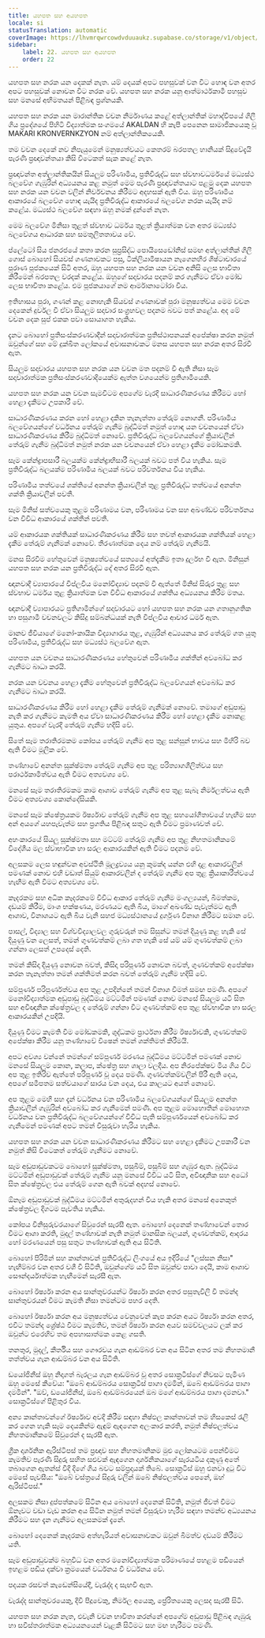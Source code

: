 ```yaml
---
title: යහපත සහ අයහපත
locale: si
statusTranslation: automatic
coverImage: https://lhvmrqwrcowdvduuaukz.supabase.co/storage/v1/object/public/strapi-uploads/small_cover-educacion-fundamental.webp-2d51a7828a2b1309555be27f7e2a61a0.webp
sidebar:
    label: 22. යහපත සහ අයහපත
    order: 22
---
```

යහපත සහ නරක යන දෙකක් නැත. යම් දෙයක් අපට පහසුවක් වන විට හොඳ වන අතර අපට පහසුවක් නොවන විට නරක වේ. යහපත සහ නරක යනු ආත්මාර්ථකාමී පහසුව සහ මනසේ අභිමතයන් පිළිබඳ ප්‍රශ්නයකි.

යහපත සහ නරක යන මාරාන්තික වචන නිර්මාණය කළේ අත්ලාන්තික් මහාද්වීපයේ ගිලී ගිය ප්‍රදේශයේ පිහිටි විද්‍යාත්මක සංගමයේ AKALDAN හි කැපී පෙනෙන සාමාජිකයෙකු වූ MAKARI KRONVERNKZYON නම් අත්ලාන්තිකයෙකි.

තම වචන දෙකේ නව නිපැයුමෙන් මනුෂ්‍යත්වයට කෙතරම් බරපතල හානියක් සිදුවේදැයි පැරණි ප්‍රඥාවන්තයා කිසි විටෙකත් සැක කළේ නැත.

ප්‍රඥාවන්ත අත්ලාන්තිකයින් සියලුම පරිණාමීය, ප්‍රතිවිරුද්ධ සහ ස්වභාවධර්මයේ මධ්‍යස්ථ බලවේග ගැඹුරින් අධ්‍යයනය කළ නමුත් මෙම පැරණි ප්‍රඥාවන්තයාට පළමු දෙක යහපත සහ නරක යන වචන වලින් නිර්වචනය කිරීමට අදහසක් ඇති විය. ඔහු පරිණාමීය ආකාරයේ බලවේග හොඳ යැයිද ප්‍රතිවිරුද්ධ ආකාරයේ බලවේග නරක යැයිද නම් කළේය. මධ්‍යස්ථ බලවේග සඳහා ඔහු නමක් දුන්නේ නැත.

මෙම බලවේග මිනිසා තුළත් ස්වභාව ධර්මය තුළත් ක්‍රියාත්මක වන අතර මධ්‍යස්ථ බලවේගය ආධාරක සහ සමතුලිතතාවය වේ.

ප්ලේටෝ සිය ජනරජයේ කතා කරන සුප්‍රසිද්ධ පොයිසෙඩෝනිස් සමඟ අත්ලාන්තික් ගිලී ගොස් බොහෝ සියවස් ගණනාවකට පසු, ටික්ලියාමිෂායන නැගෙනහිර ශිෂ්ටාචාරයේ පුරාණ පූජකයෙක් සිටි අතර, ඔහු යහපත සහ නරක යන වචන අනිසි ලෙස භාවිතා කිරීමෙන් බරපතල වරදක් කළේය. ඔහුගේ සදාචාරය පදනම් කර ගැනීමට ඒවා මෝඩ ලෙස භාවිතා කළේය. එම පූජකයාගේ නම ආර්මානාටෝරා විය.

ඉතිහාසය පුරා, ගණන් කළ නොහැකි සියවස් ගණනාවක් පුරා මනුෂ්‍යත්වය මෙම වචන දෙකෙන් දුර්වල වී ඒවා සියලුම සදාචාර සංග්‍රහවල පදනම බවට පත් කළේය. අද මේ වචන දෙක සුප් එකක පවා සොයාගත හැකිය.

දැනට බොහෝ ප්‍රතිසංස්කරණවාදීන් සදාචාරාත්මක ප්‍රතිස්ථාපනයක් අපේක්ෂා කරන නමුත් ඔවුන්ගේ සහ මේ දුක්ඛිත ලෝකයේ අවාසනාවකට මනස යහපත සහ නරක අතර සිරවී ඇත.

සියලුම සදාචාරය යහපත සහ නරක යන වචන මත පදනම් වී ඇති නිසා සෑම සදාචාරාත්මක ප්‍රතිසංස්කරණවාදියෙක්ම ඇත්ත වශයෙන්ම ප්‍රතිගාමීයෙකි.

යහපත සහ නරක යන වචන සැමවිටම අපගේම වැරදි සාධාරණීකරණය කිරීමට හෝ හෙළා දැකීමට උපකාරී වේ.

සාධාරණීකරණය කරන හෝ හෙළා දකින තැනැත්තා තේරුම් නොගනී. පරිණාමීය බලවේගයන්ගේ වර්ධනය තේරුම් ගැනීම බුද්ධිමත් නමුත් හොඳ යන වචනයෙන් ඒවා සාධාරණීකරණය කිරීම බුද්ධිමත් නොවේ. ප්‍රතිවිරුද්ධ බලවේගයන්ගේ ක්‍රියාවලීන් තේරුම් ගැනීම බුද්ධිමත් නමුත් නරක යන වචනයෙන් ඒවා හෙළා දැකීම මෝඩකමකි.

සෑම කේන්ද්‍රාපසාරී බලයක්ම කේන්ද්‍රාභිසාරී බලයක් බවට පත් විය හැකිය. සෑම ප්‍රතිවිරුද්ධ බලයක්ම පරිණාමීය බලයක් බවට පරිවර්තනය විය හැකිය.

පරිණාමීය තත්වයේ ශක්තියේ අනන්ත ක්‍රියාවලීන් තුළ ප්‍රතිවිරුද්ධ තත්වයේ අනන්ත ශක්ති ක්‍රියාවලීන් පවතී.

සෑම මිනිස් සත්වයෙකු තුළම පරිණාමය වන, පරිණාමය වන සහ අඛණ්ඩව පරිවර්තනය වන විවිධ ආකාරයේ ශක්තීන් පවතී.

යම් ආකාරයක ශක්තියක් සාධාරණීකරණය කිරීම සහ තවත් ආකාරයක ශක්තියක් හෙළා දැකීම තේරුම් ගැනීමක් නොවේ. තීරණාත්මක දෙය නම් තේරුම් ගැනීමයි.

මනස සිරවීම හේතුවෙන් මනුෂ්‍යත්වයේ සත්‍යයේ අත්දැකීම ඉතා දුර්ලභ වී ඇත. මිනිසුන් යහපත සහ නරක යන ප්‍රතිවිරුද්ධ දේ අතර සිරවී ඇත.

ඥානවාදී ව්‍යාපාරයේ විප්ලවීය මනෝවිද්‍යාව පදනම් වී ඇත්තේ මිනිස් සිරුර තුළ සහ ස්වභාව ධර්මය තුළ ක්‍රියාත්මක වන විවිධ ආකාරයේ ශක්තිය අධ්‍යයනය කිරීම මතය.

ඥානවාදී ව්‍යාපාරයට ප්‍රතිගාමීන්ගේ සදාචාරයට හෝ යහපත සහ නරක යන ගතානුගතික හා පසුගාමී වචනවලට කිසිදු සම්බන්ධයක් නැති විප්ලවීය ආචාර ධර්ම ඇත.

මානව ජීවියාගේ මනෝ-කායික විද්‍යාගාරය තුළ, ගැඹුරින් අධ්‍යයනය කර තේරුම් ගත යුතු පරිණාමීය, ප්‍රතිවිරුද්ධ සහ මධ්‍යස්ථ බලවේග ඇත.

යහපත යන වචනය සාධාරණීකරණය හේතුවෙන් පරිණාමීය ශක්තීන් අවබෝධ කර ගැනීමට බාධා කරයි.

නරක යන වචනය හෙළා දැකීම හේතුවෙන් ප්‍රතිවිරුද්ධ බලවේගයන් අවබෝධ කර ගැනීමට බාධා කරයි.

සාධාරණීකරණය කිරීම හෝ හෙළා දැකීම තේරුම් ගැනීමක් නොවේ. තමාගේ අඩුපාඩු නැති කර ගැනීමට කැමති අය ඒවා සාධාරණීකරණය කිරීම හෝ හෙළා දැකීම නොකළ යුතුය. අපගේ වැරදි තේරුම් ගැනීම හදිසි වේ.

සිතේ සෑම තරාතිරමකම කෝපය තේරුම් ගැනීම අප තුළ සන්සුන් භාවය සහ මිහිරි බව ඇති වීමට මූලික වේ.

තණ්හාවේ අනන්ත සූක්ෂ්මතා තේරුම් ගැනීම අප තුළ පරිත්‍යාගශීලිත්වය සහ පරාර්ථකාමීත්වය ඇති වීමට අත්‍යවශ්‍ය වේ.

මනසේ සෑම තරාතිරමකම කාම ආශාව තේරුම් ගැනීම අප තුළ සැබෑ නිර්මලත්වය ඇති වීමට අත්‍යවශ්‍ය කොන්දේසියකි.

මනසේ සෑම ක්ෂේත්‍රයකම ඊර්ෂ්‍යාව තේරුම් ගැනීම අප තුළ සහයෝගීතාවයේ හැඟීම සහ අන් අයගේ යහපැවැත්ම සහ ප්‍රගතිය පිළිබඳ සතුට ඇති වීමට ප්‍රමාණවත් වේ.

අහංකාරයේ සියලු සූක්ෂ්මතා සහ මට්ටම් තේරුම් ගැනීම අප තුළ නිහතමානිකමේ විදේශීය මල ස්වාභාවික හා සරල ආකාරයකින් ඇති වීමට පදනම වේ.

අලසකම ලෙස හඳුන්වන අවස්ථිති මූලද්‍රව්‍යය යනු කුමක්ද යන්න එහි දළ ආකාරවලින් පමණක් නොව එහි වඩාත් සියුම් ආකාරවලින් ද තේරුම් ගැනීම අප තුළ ක්‍රියාකාරීත්වයේ හැඟීම ඇති වීමට අත්‍යවශ්‍ය වේ.

කෑදරකම සහ අධික කෑදරකමේ විවිධ ආකාර තේරුම් ගැනීම මංගල්‍යයන්, බීමත්කම, දඩයම් කිරීම, මාංශ භක්ෂණය, මරණයට ඇති බිය, මාගේ අඛණ්ඩ පැවැත්මට ඇති ආශාව, විනාශයට ඇති බිය වැනි සහජ මධ්‍යස්ථානයේ දුර්ගුණ විනාශ කිරීමට සමාන වේ.

පාසල්, විද්‍යාල සහ විශ්වවිද්‍යාලවල ගුරුවරුන් තම සිසුන්ට තමන් දියුණු කළ හැකි සේ දියුණු වන ලෙසත්, තමන් ගුණවත්කම් ලබා ගත හැකි සේ යම් යම් ගුණවත්කම් ලබා ගන්නා ලෙසත් උපදෙස් දෙති.

තමන් කිසිදා දියුණු නොවන බවත්, කිසිදා පරිපූර්ණ නොවන බවත්, ගුණවත්කම් අපේක්ෂා කරන තැනැත්තා තමන් ශක්තිමත් කරන බවත් තේරුම් ගැනීම හදිසි වේ.

සම්පූර්ණ පරිපූර්ණත්වය අප තුළ උපදින්නේ තමන් විනාශ වීමත් සමඟ පමණි. අපගේ මනෝවිද්‍යාත්මක අඩුපාඩු බුද්ධිමය මට්ටමින් පමණක් නොව මනසේ සියලුම යටි සිත සහ අවිඥානික ක්ෂේත්‍රවල ද තේරුම් ගන්නා විට ගුණවත්කම් අප තුළ ස්වභාවික හා සරල ආකාරයකින් උපදියි.

දියුණු වීමට කැමති වීම මෝඩකමකි, ශුද්ධකම ප්‍රාර්ථනා කිරීම ඊර්ෂ්‍යාවකි, ගුණවත්කම් අපේක්ෂා කිරීම යනු තණ්හාවේ විෂෙන් තමන් ශක්තිමත් කිරීමයි.

අපට අවශ්‍ය වන්නේ තමන්ගේ සම්පූර්ණ මරණය බුද්ධිමය මට්ටමින් පමණක් නොව මනසේ සියලුම කොන, කලාප, ක්ෂේත්‍ර සහ ශාලා වලදීය. අප නිරපේක්ෂව මිය ගිය විට අප තුළ ඉතිරිව ඇත්තේ පරිපූර්ණ වූ දෙය පමණි. ගුණවත්කම්වලින් පිරී ඇති දෙය, අපගේ සමීපතම සත්වයාගේ සාරය වන දෙය, එය කාලයට අයත් නොවේ.

අප තුළම මෙහි සහ දැන් වර්ධනය වන පරිණාමීය බලවේගයන්ගේ සියලුම අනන්ත ක්‍රියාවලීන් ගැඹුරින් අවබෝධ කර ගැනීමෙන් පමණි. අප තුළම මොහොතින් මොහොත වර්ධනය වන ප්‍රතිවිරුද්ධ බලවේගයන්ගේ විවිධ පැති සම්පූර්ණයෙන් අවබෝධ කර ගැනීමෙන් පමණක් අපට තමන් විසුරුවා හැරිය හැකිය.

යහපත සහ නරක යන වචන සාධාරණීකරණය කිරීමට සහ හෙළා දැකීමට උපකාරී වන නමුත් කිසි විටෙකත් තේරුම් ගැනීමට නොවේ.

සෑම අඩුපාඩුවකටම බොහෝ සූක්ෂ්මතා, පසුබිම්, පසුබිම් සහ ගැඹුර ඇත. බුද්ධිමය මට්ටමින් අඩුපාඩුවක් තේරුම් ගැනීම යනු මනසේ විවිධ යටි සිත, අවිඥානික සහ අධෝ සිත ක්ෂේත්‍රවල එය තේරුම් ගෙන ඇති බවක් අදහස් නොවේ.

ඕනෑම අඩුපාඩුවක් බුද්ධිමය මට්ටමින් අතුරුදහන් විය හැකි අතර මනසේ අනෙකුත් ක්ෂේත්‍රවල දිගටම පැවතිය හැකිය.

කෝපය විනිසුරුවරයාගේ සිවුරෙන් සැරසී ඇත. බොහෝ දෙනෙක් තණ්හාවෙන් තොර වීමට ආශා කරති, මුදල් තණ්හාවක් නැති නමුත් මානසික බලයන්, ගුණවත්කම්, ආදරය හෝ මරණයෙන් පසු සතුට තණ්හාවක් ඇති අය සිටිති.

බොහෝ පිරිමින් සහ කාන්තාවන් ප්‍රතිවිරුද්ධ ලිංගයේ අය ඉදිරියේ "ලස්සන නිසා" හැඟීම්බර වන අතර වශී වී සිටිති, ඔවුන්ගේම යටි සිත ඔවුන්ව පාවා දෙයි, කාම ආශාව සෞන්දර්යාත්මක හැඟීමෙන් සැරසී ඇත.

බොහෝ ඊර්ෂ්‍යා කරන අය සාන්තුවරයන්ට ඊර්ෂ්‍යා කරන අතර පසුතැවිලි වී තමන්ද සාන්තුවරයන් වීමට කැමති නිසා තමන්ටම පහර දෙති.

බොහෝ ඊර්ෂ්‍යා කරන අය මනුෂ්‍යත්වය වෙනුවෙන් කැප කරන අයට ඊර්ෂ්‍යා කරන අතර, එවිට තමන්ද ශ්‍රේෂ්ඨ වීමට කැමතිව, තමන් ඊර්ෂ්‍යා කරන අයව සමච්චලයට ලක් කර ඔවුන්ට එරෙහිව තම අපහාසාත්මක කෙළ ගසති.

තනතුර, මුදල්, කීර්තිය සහ ගෞරවය ගැන ආඩම්බර වන අය සිටින අතර තම නිහතමානී තත්ත්වය ගැන ආඩම්බර වන අය සිටිති.

ඩයෝජිනීස් ඔහු නිදාගත් බැරලය ගැන ආඩම්බර වූ අතර සොක්‍රටීස්ගේ නිවසට පැමිණ ඔහු මෙසේ කීවේය: "ඔබේ ආඩම්බරය සොක්‍රටීස් පාගා දමමින්, ඔබේ ආඩම්බරය පාගා දමමින්". "ඔව්, ඩයෝජිනීස්, ඔබේ ආඩම්බරයෙන් ඔබ මගේ ආඩම්බරය පාගා දමනවා." සොක්‍රටීස්ගේ පිළිතුර විය.

අන්‍ය කාන්තාවන්ගේ ඊර්ෂ්‍යාව අවදි කිරීම සඳහා නිෂ්ඵල කාන්තාවන් තම හිසකෙස් රැලි කර ගෙන හැකි සෑම දෙයකින්ම ඇඳුම් ඇඳගෙන අලංකාර කරති, නමුත් නිෂ්ඵලත්වය නිහතමානීකමේ සිවුරෙන් ද සැරසී ඇත.

ග්‍රීක දාර්ශනික ඇරිස්ටිපස් තම ප්‍රඥාව සහ නිහතමානිකම මුළු ලෝකයටම පෙන්වීමට කැමතිව පැරණි සිදුරු සහිත සළුවක් ඇඳගෙන දාර්ශනිකයාගේ සැරයටිය දකුණු අතේ තබාගෙන ඇතන්ස් වීදි දිගේ ගිය බවට සම්ප්‍රදායක් තිබේ. සොක්‍රටීස් ඔහු එනවා දුටු විට මෙසේ පැවසීය: "ඔබේ වස්ත්‍රයේ සිදුරු වලින් ඔබේ නිෂ්ඵලත්වය පෙනේ, ඔහ් ඇරිස්ටිපස්."

අලසකම නිසා දුප්පත්කමේ සිටින අය බොහෝ දෙනෙක් සිටිති, නමුත් ජීවත් වීමට ඕනෑවට වඩා වැඩ කරන අය සිටින නමුත් තමන් විසුරුවා හැරීම සඳහා තමන්ව අධ්‍යයනය කිරීමට සහ දැන ගැනීමට අලසකමක් දැනේ.

බොහෝ දෙනෙක් කෑදරකම අත්හැරියත් අවාසනාවකට ඔවුන් බීමත්ව දඩයම් කිරීමට යති.

සෑම අඩුපාඩුවක්ම බහුවිධ වන අතර මනෝවිද්‍යාත්මක පරිමාණයේ පහළම පඩියෙන් ඉහළම පඩිය දක්වා ක්‍රමයෙන් වර්ධනය වී වර්ධනය වේ.

පදයක රසවත් කැඩෙන්සියේදී, වැරැද්ද ද සැඟවී ඇත.

වැරැද්ද සාන්තුවරයෙකු, දිවි පිදූවෙකු, නිර්මල අයෙකු, ප්‍රේරිතයෙකු ලෙසද සැරසී සිටී.

යහපත සහ නරක නැත, එවැනි වචන භාවිතා කරන්නේ අපගේම අඩුපාඩු පිළිබඳ ගැඹුරු හා සවිස්තරාත්මක අධ්‍යයනයෙන් වැළකී සිටීමට සහ මඟ හැරීමට පමණි.

